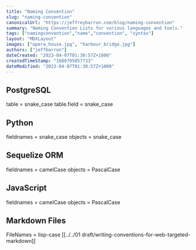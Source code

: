 ```yaml
---
title: "Naming Convention"
slug: "naming-convention"
canonicalUrl: "https://jeffreybarron.com/blog/naming-convention"
summary: "Naming Convention Lists for various languages and tools."
tags: ["namingconvention","name","convention", "syntax"]
layout: "MDXLayout"
images: ["opera_house.jpg", "harbour_bridge.jpg"]
authors: ["jeffbarron"]
dateCreated: "2023-04-07T01:30:57Z+1000"
createdTimeStamp: "1680795057733"
dateModified: "2023-04-07T01:30:57Z+1000"
---
```

## PostgreSQL
table = snake_case
table.field = snake_case

## Python
fieldnames = snake_case 
objects = snake_case

## Sequelize ORM
fieldnames = camelCase 
objects = PascalCase

## JavaScript
fieldnames = camelCase 
objects = PascalCase

## Markdown Files
FileNames = lisp-case 
[[../../01 draft/writing-conventions-for-web-targeted-markdown]]
